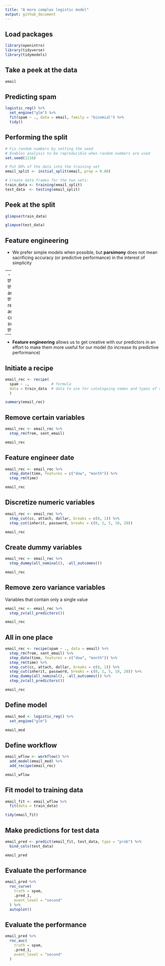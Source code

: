 ```yaml
---
title: "A more complex logistic model"
output: github_document
---
```


## Load packages

```r
library(openintro)
library(tidyverse)
library(tidymodels)
```

## Take a peek at the data

```r
email
```

## Predicting spam

```r
logistic_reg() %>%
  set_engine("glm") %>%
  fit(spam ~ ., data = email, family = "binomial") %>%
  tidy()
```

## Performing the split

```r
# Fix random numbers by setting the seed 
# Enables analysis to be reproducible when random numbers are used 
set.seed(1116)

# Put 80% of the data into the training set 
email_split <- initial_split(email, prop = 0.80)

# Create data frames for the two sets:
train_data <- training(email_split)
test_data  <- testing(email_split)
```


## Peek at the split

```r
glimpse(train_data)
```

```r
glimpse(test_data)
```


## Feature engineering

- We prefer simple models when possible, but **parsimony** does not mean sacrificing accuracy (or predictive performance) in the interest of simplicity

--
- Variables that go into the model and how they are represented are just as critical to success of the model

--
- **Feature engineering** allows us to get creative with our predictors in an effort to make them more useful for our model (to increase its predictive performance) 


## Initiate a recipe

```r
email_rec <- recipe(
  spam ~ .,          # formula
  data = train_data  # data to use for cataloguing names and types of variables
  )

summary(email_rec)
```


## Remove certain variables

```r
email_rec <- email_rec %>%
  step_rm(from, sent_email)

email_rec
```


## Feature engineer date

```r
email_rec <- email_rec %>%
  step_date(time, features = c("dow", "month")) %>%
  step_rm(time)

email_rec
```


## Discretize numeric variables

```r
email_rec <- email_rec %>%
  step_cut(cc, attach, dollar, breaks = c(0, 1)) %>%
  step_cut(inherit, password, breaks = c(0, 1, 5, 10, 20))

email_rec
```


## Create dummy variables

```r
email_rec <- email_rec %>%
  step_dummy(all_nominal(), -all_outcomes())

email_rec
```


## Remove zero variance variables

Variables that contain only a single value

```r
email_rec <- email_rec %>%
  step_zv(all_predictors())

email_rec
```


## All in one place

```r
email_rec <- recipe(spam ~ ., data = email) %>%
  step_rm(from, sent_email) %>%
  step_date(time, features = c("dow", "month")) %>%               
  step_rm(time) %>%
  step_cut(cc, attach, dollar, breaks = c(0, 1)) %>%
  step_cut(inherit, password, breaks = c(0, 1, 5, 10, 20)) %>%
  step_dummy(all_nominal(), -all_outcomes()) %>%
  step_zv(all_predictors())

email_rec
```


## Define model

```r
email_mod <- logistic_reg() %>% 
  set_engine("glm")

email_mod
```


## Define workflow


```r
email_wflow <- workflow() %>% 
  add_model(email_mod) %>% 
  add_recipe(email_rec)

email_wflow
```


## Fit model to training data

```r
email_fit <- email_wflow %>% 
  fit(data = train_data)

tidy(email_fit)
```

## Make predictions for test data

```r
email_pred <- predict(email_fit, test_data, type = "prob") %>% 
  bind_cols(test_data) 

email_pred
```


## Evaluate the performance

```r
email_pred %>%
  roc_curve(
    truth = spam,
    .pred_1,
    event_level = "second"
  ) %>%
  autoplot()
```


## Evaluate the performance

```r
email_pred %>%
  roc_auc(
    truth = spam,
    .pred_1,
    event_level = "second"
  )
```
